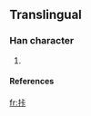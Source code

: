 ==Translingual==
===Han character===
{{Han char|rn=64|rad=手|as=05|sn=8|four=|canj=手卜一卜 (QYMY)}}
# {{defn|Han|sort=手05}}
====References====
{{Han ref|kx=0427.161|hdz=80025.040|uh=62E4|ud=25316}}

[[fr:拤]]